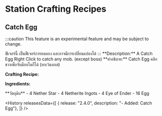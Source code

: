 
# Station Crafting Recipes

## Catch Egg

:::caution
<EN>This feature is an experimental feature and may be subject to change.</EN>
<TH>ฟีเจอร์นี้ เป็นฟีเจอร์การทดลอง และอาจมีการเปลี่ยนแปลงได้</TH>
:::

<EN>
**Description:** A Catch Egg Right Click to catch any mob. (except boss)
</EN>
<TH>
**คำอธิบาย:** Catch Egg คลิกขวาเพื่อจับม็อบใดก็ได้ (ยกเว้นบอส)
</TH>

**Crafting Recipe:**

<EN>**Ingredients:**</EN>
<TH>**วัตถุดิบ**</TH>
- 4 Nether Star
- 4 Netherite Ingots
- 4 Eye of Ender
- 16 Egg

<History releasesData={[
    { release: "2.4.0", description: "- Added: Catch Egg"},
]} />